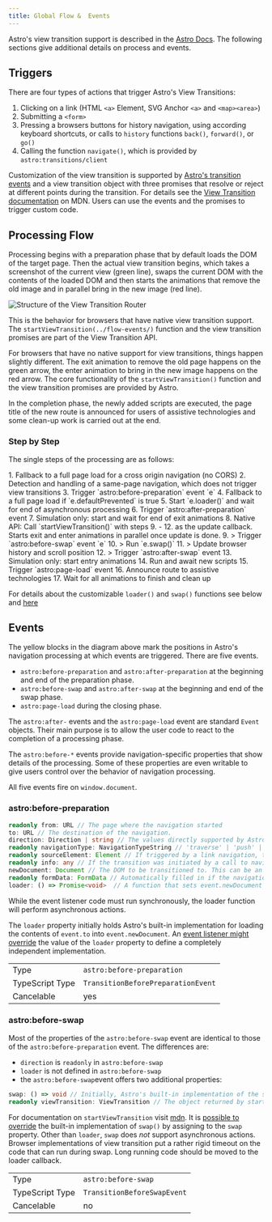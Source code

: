 ```yaml
---
title: Global Flow &  Events
---
```



Astro's view transition support is described in the [Astro Docs](https://docs.astro.build/en/guides/view-transitions/#lifecycle-events). The following sections give additional details on process and events.

## Triggers

There are  four types of actions that trigger Astro's View Transitions:

1. Clicking on a link (HTML `<a>` Element, SVG Anchor `<a>` and `<map><area>`)
2. Submitting a `<form>`
3. Pressing a browsers buttons for history navigation, using according keyboard shortcuts, or calls to `history` functions `back()`, `forward()`, or `go()`
4. Calling the function `navigate()`, which is provided by `astro:transitions/client`

Customization of the view transition is supported by [Astro's transition events](./#events) and a view transition object with three promises that resolve or reject at different points during the transition. For details see the [View Transition documentation](https://developer.mozilla.org/en-US/docs/Web/API/ViewTransition) on MDN. Users can use the events and the promises to trigger custom code.

## Processing Flow

Processing begins with a preparation phase that by default loads the DOM of the target page.
Then the actual view transition begins, which takes a screenshot of the current view (green line), swaps the current DOM with the contents of the loaded DOM and then starts the animations that remove the old image and in parallel bring in the new image  (red line).

<Image src={router} alt="Structure of the View Transition Router" />

This is the behavior for browsers that have native view transition support. The `startViewTransition(../flow-events/)` function and the view transition promises are part of the View Transition API.

For browsers that have no native support for view transitions, things happen slightly different. The exit animation to remove the old page happens on the green arrow, the enter animation to bring in the new image happens on the red arrow. The core functionality of the `startViewTransition()` function and the view transition promises are provided by Astro.


In the completion phase, the newly added scripts are executed, the page title of the new route is announced for users of assistive technologies and some clean-up work is carried out at the end.

### Step by Step

The single steps of the processing are as follows:

<Steps id="foo">
1. Fallback to a full page load for a cross origin navigation (no CORS)
2. Detection and handling of a same-page navigation, which does not trigger view transitions
3. Trigger `astro:before-preparation` event `e`
4. Fallback to a full page load if `e.defaultPrevented` is true
5. Start `e.loader()` and wait for end of asynchronous processing
6. Trigger `astro:after-preparation` event
7. Simulation only: start and wait for end of exit animations
8. Native API: Call `startViewTransition()` with steps  9. - 12. as the update callback. Starts exit and enter animations in parallel once update is done.
9. > Trigger `astro:before-swap` event `e`
10. > Run `e.swap()`
11. > Update browser history and scroll position
12. > Trigger `astro:after-swap` event
13. Simulation only: start entry animations
14. Run and await new scripts
15. Trigger `astro:page-load` event
16. Announce route to assistive technologies
17. Wait for all animations to finish and clean up
</Steps>

<style is:global>{`
.sl-steps blockquote {
	margin-bottom: 0 !important;
}
`}</style>

For details about the customizable `loader()` and `swap()` functions see below and [here](../loader-swap/)


## Events

The yellow blocks in the diagram above mark the positions in Astro's navigation processing at which events are triggered. There are five events.

- `astro:before-preparation` and `astro:after-preparation` at the beginning and end of the preparation phase.
- `astro:before-swap` and `astro:after-swap` at the beginning and end of the swap phase.
- `astro:page-load` during the closing phase.

The `astro:after-` events and the `astro:page-load` event are standard `Event` objects. Their main purpose is to allow the user code to react to the completion of a processing phase.

The `astro:before-*` events provide navigation-specific properties
that show details of the processing. Some of these properties are even writable to give users control over the behavior of navigation processing.

All five events fire on `window.document`.

### astro:before-preparation

``` ts
readonly from: URL // The page where the navigation started
to: URL // The destination of the navigation.
direction: Direction | string // The values directly supported by Astro are 'forward' and 'backward', but this can be extended to other values. This property is writable.
readonly navigationType: NavigationTypeString // 'traverse' | 'push' | 'replace'
readonly sourceElement: Element // If triggered by a link navigation, the anchor element. If triggered by form submission, the submitter (and if submitter is null, the form element). Can also be set via the sourceElement property of the options parameter on a call to navigate()
readonly info: any // If the transition was initiated by a call to navigate(), the value of options.info. Set to an empty object if undefined.
newDocument: Document // The DOM to be transitioned to. This can be an empty DOM if swap() manipulates the current DOM in place.
readonly formData: FormData // Automatically filled in if the navigation was triggered by a form. If the navigation was triggered by a call to navigate(), the value of options.formData.
loader: () => Promise<void>  // A function that sets event.newDocument to the contents of event.to.
```

While the event listener code must run synchronously, the loader function will perform asynchronous actions.

The `loader` property initially holds Astro's built-in implementation for loading the contents of `event.to` into `event.newDocument`. An [event listener might override](../loader-swap/#extending-loader) the value of the `loader` property to define a completely independent implementation.

|                 |                                    |
| --------------- | ---------------------------------- |
| Type            | `astro:before-preparation`         |
| TypeScript Type | `TransitionBeforePreparationEvent` |
| Cancelable      | yes                                |

### astro:before-swap

Most of the properties of the `astro:before-swap` event are identical to those of the `astro:before-preparation` event. The differences are:

- `direction` is `readonly` in `astro:before-swap`
- `loader` is not defined in `astro:before-swap`
- the `astro:before-swap`event offers two additional properties:

``` ts
swap: () => void // Initially, Astro's built-in implementation of the swap() operation. The task of the swap operation is to update the current DOM, typically to reflect the contents of event.newDocument.
readonly viewTransition: ViewTransition // The object returned by startViewTransition().
```

For documentation on `startViewTransition` visit [mdn](https://developer.mozilla.org/en-US/docs/Web/API/Document/startViewTransition). It is [possible to override](../loader-swap/#extending-swap) the built-in implementation of `swap()` by assigning to the `swap` property. Other than `loader`, `swap` does _not_ support asynchronous actions. Browser implementations of view transition put a rather rigid timeout on the code that can run during swap. Long running code should be moved to the loader callback.

|                 |                             |
| --------------- | --------------------------- |
| Type            | `astro:before-swap`         |
| TypeScript Type | `TransitionBeforeSwapEvent` |
| Cancelable      | no                          |
